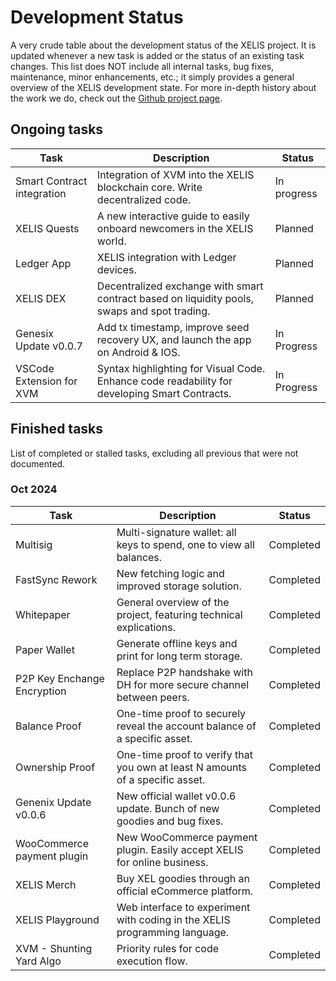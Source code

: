 # Development Status

A very crude table about the development status of the XELIS project.
It is updated whenever a new task is added or the status of an existing task changes.
This list does NOT include all internal tasks, bug fixes, maintenance, minor enhancements, etc.; 
it simply provides a general overview of the XELIS development state.
For more in-depth history about the work we do, check out the [Github project page](https://github.com/xelis-project).

## Ongoing tasks

| Task         | Description | Status       |
|--------------|-------------|--------------|
| Smart Contract integration | Integration of XVM into the XELIS blockchain core. Write decentralized code. | In progress  |
| XELIS Quests | A new interactive guide to easily onboard newcomers in the XELIS world. | Planned |
| Ledger App | XELIS integration with Ledger devices. | Planned |
| XELIS DEX | Decentralized exchange with smart contract based on liquidity pools, swaps and spot trading. | Planned |
| Genesix Update v0.0.7 | Add tx timestamp, improve seed recovery UX, and launch the app on Android & IOS. | In Progress |
| VSCode Extension for XVM | Syntax highlighting for Visual Code. Enhance code readability for developing Smart Contracts. | In Progress |

## Finished tasks

List of completed or stalled tasks, excluding all previous that were not documented.

### Oct 2024

| Task         | Description | Status       |
|--------------|-------------|--------------|
| Multisig | Multi-signature wallet: all keys to spend, one to view all balances. | Completed |
| FastSync Rework | New fetching logic and improved storage solution. | Completed |
| Whitepaper | General overview of the project, featuring technical explications. | Completed |
| Paper Wallet | Generate offline keys and print for long term storage. | Completed |
| P2P Key Enchange Encryption | Replace P2P handshake with DH for more secure channel between peers. | Completed |
| Balance Proof | One-time proof to securely reveal the account balance of a specific asset. | Completed |
| Ownership Proof | One-time proof to verify that you own at least N amounts of a specific asset. | Completed |
| Genenix Update v0.0.6 | New official wallet v0.0.6 update. Bunch of new goodies and bug fixes. | Completed |
| WooCommerce payment plugin | New WooCommerce payment plugin. Easily accept XELIS for online business. | Completed |
| XELIS Merch | Buy XEL goodies through an official eCommerce platform. | Completed |
| XELIS Playground | Web interface to experiment with coding in the XELIS programming language. | Completed |
| XVM - Shunting Yard Algo | Priority rules for code execution flow. | Completed |